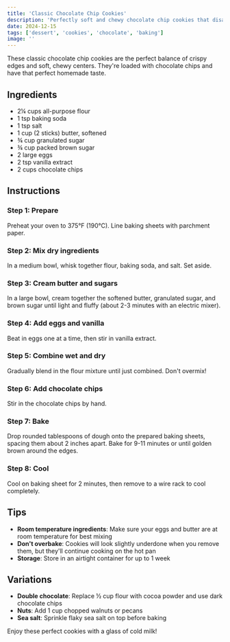 ```yaml
---
title: 'Classic Chocolate Chip Cookies'
description: 'Perfectly soft and chewy chocolate chip cookies that disappear as fast as you can make them.'
date: 2024-12-15
tags: ['dessert', 'cookies', 'chocolate', 'baking']
image: ''
---
```


These classic chocolate chip cookies are the perfect balance of crispy edges and soft, chewy centers. They're loaded with chocolate chips and have that perfect homemade taste.

## Ingredients

- 2¼ cups all-purpose flour
- 1 tsp baking soda
- 1 tsp salt
- 1 cup (2 sticks) butter, softened
- ¾ cup granulated sugar
- ¾ cup packed brown sugar
- 2 large eggs
- 2 tsp vanilla extract
- 2 cups chocolate chips

## Instructions

### Step 1: Prepare
Preheat your oven to 375°F (190°C). Line baking sheets with parchment paper.

### Step 2: Mix dry ingredients
In a medium bowl, whisk together flour, baking soda, and salt. Set aside.

### Step 3: Cream butter and sugars
In a large bowl, cream together the softened butter, granulated sugar, and brown sugar until light and fluffy (about 2-3 minutes with an electric mixer).

### Step 4: Add eggs and vanilla
Beat in eggs one at a time, then stir in vanilla extract.

### Step 5: Combine wet and dry
Gradually blend in the flour mixture until just combined. Don't overmix!

### Step 6: Add chocolate chips
Stir in the chocolate chips by hand.

### Step 7: Bake
Drop rounded tablespoons of dough onto the prepared baking sheets, spacing them about 2 inches apart. Bake for 9-11 minutes or until golden brown around the edges.

### Step 8: Cool
Cool on baking sheet for 2 minutes, then remove to a wire rack to cool completely.

## Tips

- **Room temperature ingredients**: Make sure your eggs and butter are at room temperature for best mixing
- **Don't overbake**: Cookies will look slightly underdone when you remove them, but they'll continue cooking on the hot pan
- **Storage**: Store in an airtight container for up to 1 week

## Variations

- **Double chocolate**: Replace ½ cup flour with cocoa powder and use dark chocolate chips
- **Nuts**: Add 1 cup chopped walnuts or pecans
- **Sea salt**: Sprinkle flaky sea salt on top before baking

Enjoy these perfect cookies with a glass of cold milk!